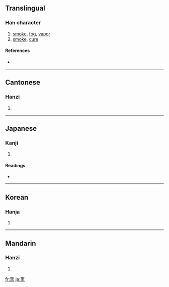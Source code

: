 {{see|燻}}
==Translingual==

===Han character===
{{Han char|rn=86|rad=火|as=10|sn=14|four=2033<sub>1</sub>|canj=竹土火 (HGF)}}

# [[smoke]], [[fog]], [[vapor]]
# [[smoke]], [[cure]]

====References====
* {{Han ref|kx=0679.170|dkj=19300|dj=1091.030|hdz=32226.100|uh=718F|ud=29071|bh=E2C0|bd=58048}}

----

==Cantonese==

===Hanzi===
{{yue-hanzi|jyut=|y=fan1}}

# {{defn|Cantonese}}

----

==Japanese==

===Kanji===
{{ja-kanji|grade=|rs=火10}}

# {{defn|Japanese}}

====Readings====
* {{ja-readings|on=[[くん]] (kun)|kun=[[ふすべる]] (fusuberu), [[くすべる]] (kusuberu)}}

----

==Korean==

===Hanja===
{{ko-hanja|hangeul=훈|eumhun=|rv=hun|mr=hun|y=hwun}}

# {{defn|Korean}}

----

==Mandarin==

===Hanzi===
{{cmn-hanzi|pin=[[xūn]] ([[xun1]])|wg=hsün<sup>1</sup>}}

# {{defn|Mandarin}}

[[fr:熏]]
[[ja:熏]]
